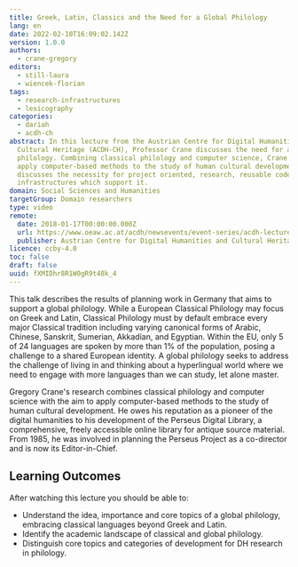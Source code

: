 ```yaml
---
title: Greek, Latin, Classics and the Need for a Global Philology
lang: en
date: 2022-02-10T16:09:02.142Z
version: 1.0.0
authors:
  - crane-gregory
editors:
  - still-laura
  - wiencek-florian
tags:
  - research-infrastructures
  - lexicography
categories:
  - dariah
  - acdh-ch
abstract: In this lecture from the Austrian Centre for Digital Humanities and
  Cultural Heritage (ACDH-CH), Professor Crane discusses the need for a global
  philology. Combining classical philology and computer science, Crane aims to
  apply computer-based methods to the study of human cultural development. He
  discusses the necessity for project oriented, research, reusable code and
  infrastructures which support it.
domain: Social Sciences and Humanities
targetGroup: Domain researchers
type: video
remote:
  date: 2018-01-17T00:00:00.000Z
  url: https://www.oeaw.ac.at/acdh/newsevents/event-series/acdh-lecture-32
  publisher: Austrian Centre for Digital Humanities and Cultural Heritage (ACDH-CH)
licence: ccby-4.0
toc: false
draft: false
uuid: fXMIDhr8R1W0gR9t48k_4
---
```

This talk describes the results of planning work in Germany that aims to support a global philology. While a European Classical Philology may focus on Greek and Latin, Classical Philology must by default embrace every major Classical tradition including varying canonical forms of Arabic, Chinese, Sanskrit, Sumerian, Akkadian, and Egyptian. Within the EU, only 5 of 24 languages are spoken by more than 1% of the population, posing a challenge to a shared European identity. A global philology seeks to address the challenge of living in and thinking about a hyperlingual world where we need to engage with more languages than we can study, let alone master.

Gregory Crane's research combines classical philology and computer science with the aim to apply computer-based methods to the study of human cultural development. He owes his reputation as a pioneer of the digital humanities to his development of the Perseus Digital Library, a comprehensive, freely accessible online library for antique source material. From 1985, he was involved in planning the Perseus Project as a co-director and is now its Editor-in-Chief.



## Learning Outcomes

After watching this lecture you should be able to:

- Understand the idea, importance and core topics of a global philology, embracing classical languages beyond Greek and Latin.
- Identify the academic landscape of classical and global philology.
- Distinguish core topics and categories of development for DH research in philology.







<VideoCard provider="youtube" id="AOc9LJXwZCE" title="ACDH-CH Lecture 3.2 – Gregory Crane – Greek, Latin, Classics and the Need for a Global Philology" subtitle="Click here to view" image="images/acdh-logo.png" />
